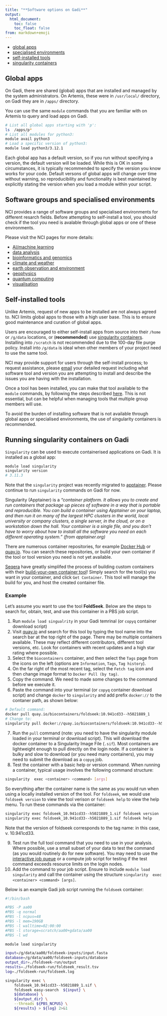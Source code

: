 ```yaml
---
title: "**Software options on Gadi**"
output:
  html_document:
    toc: false
    toc_float: false
from: markdown+emoji
---
```



- [global apps](#global-apps)
- [specialised environments](#software-groups-and-specialised-environments)
- [self-installed tools](#self-installed-tools)
- [singularity containers](#running-singularity-containers-on-gadi)

## Global apps

On Gadi, there are shared (global) apps that are installed and managed by the system administrators. On Artemis, these were in `/usr/local/` directory, on Gadi they are in `/apps/` directory. 

You can use the same `module` commands that you are familiar with on Artemis to query and load apps on Gadi. 

```bash
# List all global apps starting with 'p':
ls  /apps/p*
# List all modules for python3:
module avail python3
# Load a specific version of python3:
module load python3/3.12.1
```

Each global app has a default version, so if you run without specifying a version, the default version will be loaded. While this is OK in some circumstances, it is typically recommended to specify the version you know works for your code. Default versons of global apps will change over time without warning, so reproducibility and functionality is best maintained by explicitly stating the version when you load a module within your script. 

## Software groups and specialised environments

NCI provides a range of software groups and specialised environments for different resarch fields. Before attempting to self-install a tool, you should check if the tool you need is avalable through global apps or one of these environments. 

 Please visit the NCI pages for more details:

- [AI/machine learning](https://opus.nci.org.au/spaces/DAE/pages/137199737/AI+Machine+Learning)
- [data analysis](https://opus.nci.org.au/spaces/DAE/pages/135660043/Data+Analysis)
- [bioinformatics and genomics](https://opus.nci.org.au/spaces/DAE/pages/134742194/Bioinformatics+and+Genomics)
- [climate and weather](https://opus.nci.org.au/spaces/DAE/pages/135660059/Climate+and+Weather?src=contextnavpagetreemode)
- [earth observation and environment](https://opus.nci.org.au/spaces/DAE/pages/137199743/Earth+Observation+and+Environmental?src=contextnavpagetreemode)
- [geophysics](https://opus.nci.org.au/spaces/DAE/pages/135660072/Geophysics)
- [quantum computing](https://opus.nci.org.au/spaces/DAE/pages/146604211/Quantum+Computing)
- [visualisation](https://opus.nci.org.au/spaces/DAE/pages/165610013/Visualisation?src=contextnavpagetreemode)


## Self-installed tools


Unlike Artemis, request of new apps to be installed are not always agreed to. NCI limits global apps to those with a high user base. This is to ensure good maintenance and curation of global apps.

Users are encouraged to either self-install apps from source into their `/home` or `/g/data` locations, or (**recommended**) use [singularity containers](#running-singularity-containers-on-gadi). Installing into `/scratch` is not recommended due to the 100-day file purge policy. Install into `/g/data` is ideal when other members of your project need to use the same tool. 

NCI may provide support for users through the self-install process; to request assistance, please [email](mailto:help@nci.org.au) your detailed request including what software tool and version you are attempting to install and describe the issues you are having with the installation.  


Once a tool has been installed, you can make that tool available to the `module` commands, by following the steps described [here](https://github.com/Sydney-Informatics-Hub/tidbits/blob/main/content/module-loadable-instals-on-gadi.md). This is not essential, but can be helpful when managing tools that multiple group members will use.


To avoid the burden of installing software that is not available through global apps or specialised environments, the use of singularity containers is recommended. 



## Running singularity containers on Gadi

`Singularity` can be used to execute containerised applications on Gadi. It is installed as a global app:

```bash
module load singularity
singularity version
# 3.11.3
```

Note that the `singularity` project was recently migrated to [apptainer](https://apptainer.org/docs/user/1.0/introduction.html). Please continue to run `singularity` commands on Gadi for now. 

Singularity (Apptainer) is a *"container platform. It allows you to create and run containers that package up pieces of software in a way that is portable and reproducible. You can build a container using Apptainer on your laptop, and then run it on many of the largest HPC clusters in the world, local university or company clusters, a single server, in the cloud, or on a workstation down the hall. Your container is a single file, and you don’t have to worry about how to install all the software you need on each different operating system." (from apptainer.org)*

There are numerous container repositories, for example [Docker Hub](https://hub.docker.com/) or [quay.io](https://quay.io/). You can search these repositories, or build your own container if the tool or tool version you need is not yet available. 

[Seqera](https://seqera.io/) have greatly simplifed the process of building custom containers with their [build-your-own container tool](https://seqera.io/containers/)! Simply search for the tool(s) you want in your container, and click `Get Container`. This tool will manage the build for you, and host the created container file.  

### Example

Let's assume you want to use the tool **FoldSeek**. Below are the steps to search for, obtain, test, and use this container in a PBS job script. 

1. Run `module load singualrity` in your Gadi temrinal (or `copyq` container download script)
2. Visit [quay.io](https://quay.io/) and search for this tool by typing the tool name into the search bar at the top right of the page. There may be multiple containers available. These may reflect different contributors, different tool versions, etc. Look for containers with recent updates and a high star rating where possible.
3. Select the `biocontainers` container, and then select the `Tags` page from the icons on the left (options are `Information`, `Tags`, `Tag history`). 
4. On the far right of the most recent tag, select the `Fetch tag` icon and then change image format to `Docker Pull (by tag)`. 
5. Copy the command. We need to made some changes to the command before we execute it. 
6. Paste the command into your terminal (or `copyq` container download script) and change `docker` to `singularity` and add prefix `docker://` to the contaner path, as shown below: 

```bash
# Default command:
docker pull quay.io/biocontainers/foldseek:10.941cd33--h5021889_1
# Change to:
singularity pull docker://quay.io/biocontainers/foldseek:10.941cd33--h5021889_1
```

7. Run the `pull` command (note: you need to have the singularity module loaded in your terminal or download script). This will download the docker container to a Singularity Image File (`.sif`). Most containers are lightweight enough to pull directly on the login node. If a container is bulky and slow to download (or you need many containers), you may need to submit the download as a `copyq` job. 
8. Test the container with a basic help or version command. When running a container, typical usage involves the following command structure:

```bash
singularity  exec <container> <command> [args]
```

So everything after the container name is the same as you would run when using a locally installed version of the tool. For `foldseek`, we would use `foldseek version` to view the tool verison or `foldseek help` to view the help menu. To run these commands via the container: 

```bash
singularity exec foldseek_10.941cd33--h5021889_1.sif foldseek version
singularity exec foldseek_10.941cd33--h5021889_1.sif foldseek help
```

Note that the version of foldseek corresponds to the tag name: in this case, v. 10.941cd33. 

9. Test run the full tool command that you need to use in your analysis. Where possible, use a small subset of your data to test the command (as you would routinely do for new software). You may need to use the [interactive job queue](./08_job_script.qmd#interactive-jobs) or a compute job script for testing if the test command exceeds resource limits on the login nodes. 
10. Add the command to your job script. Ensure to include `module load singularity` and call the container using the structure `singularity  exec <container> <command> [args]`. 

Below is an example Gadi job script running the `foldseek` container:

```bash
#!/bin/bash

#PBS -P aa00
#PBS -q normal
#PBS -l ncpus=48
#PBS -l mem=190GB
#PBS -l walltime=02:00:00
#PBS -l storage=scratch/aa00+gdata/aa00
#PBS -l wd

module load singularity

input=/g/data/aa00/foldseek-inputs/input.fasta
database=/g/data/aa00/foldseek-inputs/database
output_dir=./foldseek-run/output
results=./foldseek-run/foldseek_result.tsv
log=./foldseek-run/foldseek.log

singularity exec \
    foldseek_10.941cd33--h5021889_1.sif \
    foldseek easy-search  ${input} \
    ${database} \
    ${output_dir} \
    --threads ${PBS_NCPUS} \
    ${results} > ${log} 2>&1
```